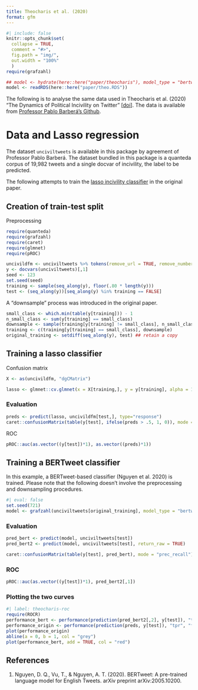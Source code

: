 ```yaml
---
title: Theocharis et al. (2020)
format: gfm
---
```


```r
#| include: false
knitr::opts_chunk$set(
  collapse = TRUE,
  comment = "#>",
  fig.path = "img/",
  out.width = "100%"
  )
require(grafzahl)

## model <- hydrate(here::here("paper/theocharis"), model_type = "bertweet")
model <- readRDS(here::here("paper/theo.RDS"))
```

The following is to analyse the same data used in Theocharis et al. (2020) "The Dynamics of Political Incivility on Twitter" [[doi](https://doi.org/10.1177/2158244020919447)]. The data is available from [Professor Pablo Barberá's Github
](https://github.com/pablobarbera/incivility-sage-open).

# Data and Lasso regression

The dataset `unciviltweets` is available in this package by agreement of Professor Pablo Barberá. The dataset bundled in this package is a quanteda corpus of 19,982 tweets and a single docvar of incivility, the label to be predicted.

The following attempts to train the [lasso incivility classifier](https://github.com/pablobarbera/incivility-sage-open/blob/master/02-classifier.R) in the original paper.

## Creation of train-test split

Preprocessing

```r
require(quanteda)
require(grafzahl)
require(caret)
require(glmnet)
require(pROC)

uncivildfm <- unciviltweets %>% tokens(remove_url = TRUE, remove_numbers = TRUE) %>% tokens_wordstem() %>% dfm() %>% dfm_remove(stopwords("english")) %>% dfm_trim(min_docfreq = 2)
y <- docvars(unciviltweets)[,1]
seed <- 123
set.seed(seed)
training <- sample(seq_along(y), floor(.80 * length(y)))
test <- (seq_along(y))[seq_along(y) %in% training == FALSE]
```

A "downsample" process was introduced in the original paper.

```r
small_class <- which.min(table(y[training])) - 1
n_small_class <- sum(y[training] == small_class)
downsample <- sample(training[y[training] != small_class], n_small_class, replace = TRUE)
training <- c(training[y[training] == small_class], downsample)
original_training <- setdiff(seq_along(y), test) ## retain a copy
```

## Training a lasso classifier

Confusion matrix

```r
X <- as(uncivildfm, "dgCMatrix")

lasso <- glmnet::cv.glmnet(x = X[training,], y = y[training], alpha = 1, nfold = 5, family = "binomial")
```

### Evaluation

```r
preds <- predict(lasso, uncivildfm[test,], type="response")
caret::confusionMatrix(table(y[test], ifelse(preds > .5, 1, 0)), mode = "prec_recall")
```

ROC

```r
pROC::auc(as.vector((y[test])*1), as.vector((preds)*1))
```

## Training a BERTweet classifier

In this example, a BERTweet-based classifier (Nguyen et al. 2020) is trained. Please note that the following doesn't involve the preprocessing and downsampling procedures.

```r
#| eval: false
set.seed(721)
model <- grafzahl(unciviltweets[original_training], model_type = "bertweet", model_name = "vinai/bertweet-base", output_dir = here::here("paper/theocharis"))
```

### Evaluation

```r
pred_bert <- predict(model, unciviltweets[test])
pred_bert2 <- predict(model, unciviltweets[test], return_raw = TRUE)

caret::confusionMatrix(table(y[test], pred_bert), mode = "prec_recall")
```

### ROC

```r
pROC::auc(as.vector((y[test])*1), pred_bert2[,1])
```

### Plotting the two curves

```r
#| label: theocharis-roc
require(ROCR)
performance_bert <- performance(prediction(pred_bert2[,2], y[test]), "tpr", "fpr")
performance_origin <- performance(prediction(preds, y[test]), "tpr", "fpr")
plot(performance_origin)
abline(a = 0, b = 1, col = "grey")
plot(performance_bert, add = TRUE, col = "red")
```

## References

1. Nguyen, D. Q., Vu, T., & Nguyen, A. T. (2020). BERTweet: A pre-trained language model for English Tweets. arXiv preprint arXiv:2005.10200.
